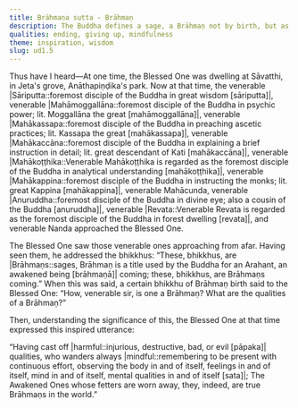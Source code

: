 ```yaml
---
title: Brāhmaṇa sutta - Brāhmaṇ
description: The Buddha defines a sage, a Brāhmaṇ not by birth, but as one who has cast off harmful qualities and is always mindful.
qualities: ending, giving up, mindfulness
theme: inspiration, wisdom
slug: ud1.5
---
```


Thus have I heard—At one time, the Blessed One was dwelling at Sāvatthi, in Jeta's grove, Anāthapiṇḍika's park. Now at that time, the venerable |Sāriputta::foremost disciple of the Buddha in great wisdom [sāriputta]|, venerable |Mahāmoggallāna::foremost disciple of the Buddha in psychic power; lit. Moggallāna the great [mahāmoggallāna]|, venerable |Mahākassapa::foremost disciple of the Buddha in preaching ascetic practices; lit. Kassapa the great [mahākassapa]|, venerable |Mahākaccāna::foremost disciple of the Buddha in explaining a brief instruction in detail; lit. great descendant of Kati [mahākaccāna]|, venerable |Mahākoṭṭhika::Venerable Mahākoṭṭhika is regarded as the foremost disciple of the Buddha in analytical understanding [mahākoṭṭhika]|, venerable |Mahākappina::foremost disciple of the Buddha in instructing the monks; lit. great Kappina [mahākappina]|, venerable Mahācunda, venerable |Anuruddha::foremost disciple of the Buddha in divine eye; also a cousin of the Buddha [anuruddha]|, venerable |Revata::Venerable Revata is regarded as the foremost disciple of the Buddha in forest dwelling [revata]|, and venerable Nanda approached the Blessed One.

The Blessed One saw those venerable ones approaching from afar. Having seen them, he addressed the bhikkhus: “These, bhikkhus, are |Brāhmaṇs::sages, Brāhmaṇ is a title used by the Buddha for an Arahant, an awakened being [brāhmaṇā]| coming; these, bhikkhus, are Brāhmaṇs coming.” When this was said, a certain bhikkhu of Brāhmaṇ birth said to the Blessed One: “How, venerable sir, is one a Brāhmaṇ? What are the qualities of a Brāhmaṇ?”

Then, understanding the significance of this, the Blessed One at that time expressed this inspired utterance:

“Having cast off |harmful::injurious, destructive, bad, or evil [pāpaka]| qualities,
who wanders always |mindful::remembering to be present with continuous effort, observing the body in and of itself, feelings in and of itself, mind in and of itself, mental qualities in and of itself [sata]|;
The Awakened Ones whose fetters are worn away,
they, indeed, are true Brāhmaṇs in the world.”